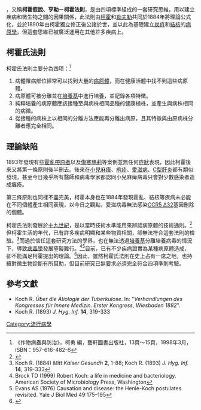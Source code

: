 {{NoteTA|G1=Medicine}}
{{地区用词|cn=科赫法则|tw=柯霍氏法則}}，又稱'''柯霍假說、亨勒－柯霍法則'''，是由四項標準組成的一套研究思維，用以建立疾病和微生物之間的因果關係，此法則由[[柯霍|柯霍]]和[[勒夫勒|勒夫勒]]共同於1884年將理論公式化，並於1890年由柯霍獨立修正後公諸於世，並以此為基礎建立[[炭疽|炭疽]]和[[結核|結核]]的[[病原學|病原學]]，但這套思維已被廣泛運用在其他許多疾病上。

== 柯霍氏法則 ==
柯霍氏法則主要分為四项：<ref>《作物病蟲與防治》，柯勇 編，藝軒圖書出版社，13頁～15頁，1998年3月，ISBN：957-616-482-6</ref>
# 病體罹病部位經常可以找到大量的[[病原體|病原體]]，而在健康活體中找不到這些病原體。
# 病原體可被分離並在[[培養基|培養基]]中進行培養，並記錄各項特徵。
# 純粹培養的病原體應該接種至與病株相同品種的健康植株，並產生與病株相同的病徵。
# 從接種的病株上以相同的分離方法應能再分離出病原，且其特徵與由原病株分離者應完全相同。

== 理論缺陷 ==
1893年發現有些[[霍亂|霍亂]][[帶原者|帶原者]]以及[[傷寒瑪莉|傷寒瑪莉]]等案例並無任何[[症狀|症狀]]表現，因此柯霍後來又將第一條原則後半刪去。後來在[[小兒麻痺|小兒麻痺]]、[[疱疹|疱疹]]、[[愛滋病|愛滋病]]、[[C型肝炎|C型肝炎]]都有類似發現，甚至今日幾乎所有醫師和病毒學家都認同小兒麻痺病毒只會對少數感染者造成癱瘓。

第三條原則也同樣不盡完美，柯霍本身也在1884年發現霍亂、結核等疾病未必能在不同個體產生相同表現，以今日之觀點，愛滋病毒無法感染[[CCR5|CCR5 Δ32]]基因刪除的個體。

柯霍氏法則發展於[[十九世紀|十九世紀]]，是以當時技術水準能用來辨認病原體的技術通則。<ref>{{cite journal | author = Walker L, Levine H, Jucker M | title = Koch's postulates and infectious proteins. | journal = Acta Neuropathol (Berl) | volume = 112 | issue = 1 | pages = 1-4 | year = 2006 | id = PMID 16703338}}</ref>但柯霍生活的年代，已有許多疾病明顯和某些物質相關，卻無法符合這套法則的檢驗。<ref>Koch R. (1884) ''Mitt Kaiser Gesundh'' '''2''', 1-88; Koch R. (1893) ''J. Hyg. Inf.'' '''14''', 319-333</ref>而過於信任這套研究方法的學界，也在無法透過[[培養基|培養基]]分離培養病毒的情況下，導致[[病毒學|病毒學]]發展窒礙難行。<ref>Brock TD (1999) Robert Koch: a life in medicine and bacteriology. American Society of Microbiology Press, Washington</ref><ref>Evans AS (1976) Causation and disease: the Henle-Koch postulates revisited. Yale J Biol Med 49:175–195</ref>目前，已有不少疾病證實為某種病原體造成，卻不能滿足柯霍提出的理論。<ref>{{cite journal | author = Jacomo V, Kelly P, Raoult D | title = Natural history of Bartonella infections (an exception to Koch's postulate). | journal = Clin Diagn Lab Immunol | volume = 9 | issue = 1 | pages = 8-18 | year = 2002 | id = PMID 11777823}}</ref>因此，雖然柯霍氏法則在史上占有一席之地，也持續對微生物診斷有所幫助，但目前研究已無要求必須完全符合四項準則考驗。

==參考文獻==
<div class="references-small"><references/></div>
* Koch R. ''Über die Ätiologie der Tuberkulose''. In: "''Verhandlungen des Kongresses für Innere Medizin. Erster Kongress, Wiesbaden 1882''". 
*Koch R. (1893) ''J. Hyg. Inf.'' '''14''', 319-333 

[[Category:流行病學|Category:流行病學]]